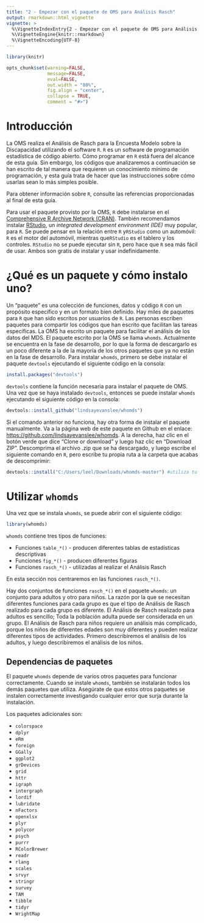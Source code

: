 ```yaml
---
title: "2 - Empezar con el paquete de OMS para Análisis Rasch"
output: rmarkdown::html_vignette
vignette: >
  %\VignetteIndexEntry{2 - Empezar con el paquete de OMS para Análisis Rasch}
  %\VignetteEngine{knitr::rmarkdown}
  %\VignetteEncoding{UTF-8}
---
```


```r
library(knitr)

opts_chunk$set(warning=FALSE, 
               message=FALSE, 
               eval=FALSE, 
               out.width = "80%",
               fig.align = "center",
               collapse = TRUE,
               comment = "#>")

```

# Introducción

La OMS realiza el Análisis de Rasch para la Encuesta Modelo sobre la Discapacidad utilizando el software `R`. `R` es un software de programación estadística de código abierto. Cómo programar en `R` está fuera del alcance de esta guía. Sin embargo, los códigos que analizaremos a continuación se han escrito de tal manera que requieren un conocimiento mínimo de programación, y esta guía trata de hacer que las instrucciones sobre cómo usarlas sean lo más simples posible.

Para obtener información sobre `R`, consulte las referencias proporcionadas al final de esta guía.

Para usar el paquete provisto por la OMS, `R` debe instalarse en el [Comprehensive R Archive Network (CRAN)](https://cran.r-project.org). También recomendamos instalar [RStudio](https://www.rstudio.com/products/rstudio/download/), un _integrated development environment (IDE)_ muy popular, para `R`. Se puede pensar en la relación entre `R` y` RStudio` como un automóvil: `R` es el motor del automóvil, mientras que` RStudio` es el tablero y los controles. `RStudio` no se puede ejecutar sin `R`, pero hace que `R` sea más fácil de usar. Ambos son gratis de instalar y usar indefinidamente.

# ¿Qué es un paquete y cómo instalo uno?

Un "paquete" es una colección de funciones, datos y código `R` con un propósito específico y en un formato bien definido. Hay miles de paquetes para `R` que han sido escritos por usuarios de `R`. Las personas escriben paquetes para compartir los códigos que han escrito que facilitan las tareas específicas. La OMS ha escrito un paquete para facilitar el análisis de los datos del MDS. El paquete escrito por la OMS se llama `whomds`. Actualmente se encuentra en la fase de desarrollo, por lo que la forma de descargarlo es un poco diferente a la de la mayoría de los otros paquetes que ya no están en la fase de desarrollo. Para instalar `whomds`, primero se debe instalar el paquete `devtools` ejecutando el siguiente código en la consola:

```r
install.packages("devtools")
```

`devtools` contiene la función necesaria para instalar el paquete de OMS. Una vez que se haya instalado `devtools`, entonces se puede instalar `whomds` ejecutando el siguiente código en la consola:

```r
devtools::install_github("lindsayevanslee/whomds")
```

Si el comando anterior no funciona, hay otra forma de instalar el paquete manualmente. Va a la página web de este paquete en Github en el enlace: [https://github.com/lindsayevanslee/whomds](https://github.com/lindsayevanslee/whomds). A la derecha, haz clic en el botón verde que dice "Clone or download" y luego haz clic en "Download ZIP". Descomprima el archivo .zip que se ha descargado, y luego escribe el siguiente comando en `R`, pero escribe tu propia ruta a la carpeta que acabas de descomprimir:

```r
devtools::install("C:/Users/leel/Downloads/whomds-master") #utiliza tu propia ruta a la carpeta descomprimida
```


# Utilizar `whomds`

Una vez que se instala `whomds`, se puede abrir con el siguiente código:

```r
library(whomds)
```

`whomds` contiene tres tipos de funciones:

* Funciones `table_*()` - producen diferentes tablas de estadísticas descriptivas
* Funciones `fig_*()` - producen diferentes figuras
* Funciones `rasch_*()` - utilizadas al realizar el Análisis Rasch

En esta sección nos centraremos en las funciones `rasch_*()`.

Hay dos conjuntos de funciones `rasch_*()` en el paquete `whomds`: un conjunto para adultos y otro para niños. La razón por la que se necesitan diferentes funciones para cada grupo es que el tipo de Análisis de Rasch realizado para cada grupo es diferente. El Análisis de Rasch realizado para adultos es sencillo; Toda la población adulta puede ser considerada en un grupo. El Análisis de Rasch para niños requiere un análisis más complicado, porque los niños de diferentes edades son muy diferentes y pueden realizar diferentes tipos de actividades. Primero describiremos el análisis de los adultos, y luego describiremos el análisis de los niños.


## Dependencias de paquetes

El paquete `whomds` depende de varios otros paquetes para funcionar correctamente. Cuando se instale `whomds`, también se instalarán todos los demás paquetes que utiliza. Asegúrate de que estos otros paquetes se instalen correctamente investigando cualquier error que surja durante la instalación.

Los paquetes adicionales son:

* `colorspace`
* `dplyr`
* `eRm`
* `foreign`
* `GGally`
* `ggplot2`
* `grDevices`
* `grid`
* `httr`
* `igraph`
* `intergraph`
* `lordif`
* `lubridate`
* `nFactors`
* `openxlsx`
* `plyr`
* `polycor`
* `psych`
* `purrr`
* `RColorBrewer`
* `readr`
* `rlang`
* `scales`
* `srvyr`
* `stringr`
* `survey` 
* `TAM`
* `tibble`
* `tidyr`
* `WrightMap`
